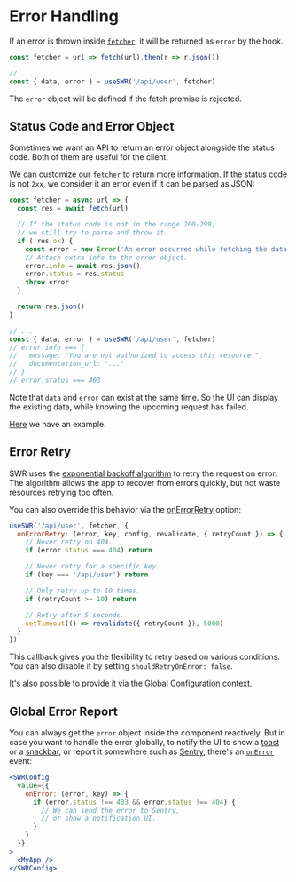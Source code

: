 
# Error Handling

If an error is thrown inside [`fetcher`](/docs/data-fetching), it will be
returned as `error` by the hook.

```js
const fetcher = url => fetch(url).then(r => r.json())

// ...
const { data, error } = useSWR('/api/user', fetcher)
```

The `error` object will be defined if the fetch promise is rejected.

## Status Code and Error Object

Sometimes we want an API to return an error object alongside the status code.
Both of them are useful for the client.

We can customize our `fetcher` to return more information. If the status code is
not `2xx`, we consider it an error even if it can be parsed as JSON:

```js
const fetcher = async url => {
  const res = await fetch(url)

  // If the status code is not in the range 200-299,
  // we still try to parse and throw it.
  if (!res.ok) {
    const error = new Error('An error occurred while fetching the data.')
    // Attach extra info to the error object.
    error.info = await res.json()
    error.status = res.status
    throw error
  }

  return res.json()
}

// ...
const { data, error } = useSWR('/api/user', fetcher)
// error.info === {
//   message: "You are not authorized to access this resource.",
//   documentation_url: "..."
// }
// error.status === 403
```

<Callout emoji="💡">
  Note that <code>data</code> and <code>error</code> can exist at the same time.
  So the UI can display the existing data, while knowing the upcoming request
  has failed.
</Callout>

[Here](/examples/error-handling) we have an example.

## Error Retry

SWR uses the
[exponential backoff algorithm](https://en.wikipedia.org/wiki/Exponential_backoff)
to retry the request on error. The algorithm allows the app to recover from
errors quickly, but not waste resources retrying too often.

You can also override this behavior via the
[onErrorRetry](/docs/options#options) option:

```js
useSWR('/api/user', fetcher, {
  onErrorRetry: (error, key, config, revalidate, { retryCount }) => {
    // Never retry on 404.
    if (error.status === 404) return

    // Never retry for a specific key.
    if (key === '/api/user') return

    // Only retry up to 10 times.
    if (retryCount >= 10) return

    // Retry after 5 seconds.
    setTimeout(() => revalidate({ retryCount }), 5000)
  }
})
```

This callback gives you the flexibility to retry based on various conditions.
You can also disable it by setting `shouldRetryOnError: false`.

It's also possible to provide it via the
[Global Configuration](/docs/global-configuration) context.

## Global Error Report

You can always get the `error` object inside the component reactively. But in
case you want to handle the error globally, to notify the UI to show a
[toast](https://vercel.com/design/toast) or a
[snackbar](https://material.io/components/snackbars), or report it somewhere
such as [Sentry](https://sentry.io), there's an
[`onError`](/docs/options#options) event:

```jsx
<SWRConfig
  value={{
    onError: (error, key) => {
      if (error.status !== 403 && error.status !== 404) {
        // We can send the error to Sentry,
        // or show a notification UI.
      }
    }
  }}
>
  <MyApp />
</SWRConfig>
```
